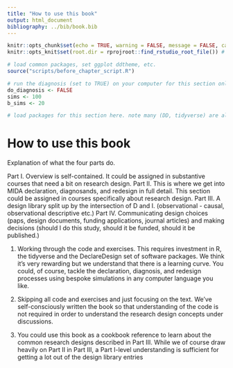 ```yaml
---
title: "How to use this book"
output: html_document
bibliography: ../bib/book.bib 
---
```


<!-- note do_bookdown is set in index.rmd, so we know if you're running just this .Rmd or compiling the book-->
```r
knitr::opts_chunk$set(echo = TRUE, warning = FALSE, message = FALSE, cache = FALSE)
knitr::opts_knit$set(root.dir = rprojroot::find_rstudio_root_file()) # files are all relative to RStudio project home
```

```r
# load common packages, set ggplot ddtheme, etc.
source("scripts/before_chapter_script.R")
```

<!-- start post here, do not edit above -->

```r
# run the diagnosis (set to TRUE) on your computer for this section only before pushing to Github. no diagnosis will ever take place on github.
do_diagnosis <- FALSE
sims <- 100
b_sims <- 20
```

```r
# load packages for this section here. note many (DD, tidyverse) are already available, see scripts/package-list.R
```

# How to use this book

<!-- Think this should be at beginning of section -->

Explanation of what the four parts do.

Part I. Overview is self-contained. It could be assigned in substantive courses that need a bit on research design.
Part II. This is where we get into MIDA declaration, diagnosands, and redesign in full detail. This section could be assigned in courses specifically about research design.
Part III. A design library split up by  the intersection of D and I. (observational - causal, observational descriptive etc.)
Part IV. Communicating design choices (paps, design documents, funding applications, journal articles) and making decisions (should I do this study, should it be funded, should it be published.)


1. Working through the code and exercises. This requires investment in R, the tidyverse and the DeclareDesign set of software packages. We think it's very rewarding but we understand that there is a learning curve. You could, of course, tackle the declaration, diagnosis, and redesign processes using bespoke simulations in any computer language you like.

2. Skipping all code and exercises and just focusing on the text. We've self-consciously written the book so that understanding of the code is not required in order to understand the research design concepts under discussions.

3. You could use this book as a cookbook reference to learn about the common research designs described in Part III. While we of course draw heavily on Part II in Part III, a Part I-level understanding is sufficient for getting a lot out of the design library entries




